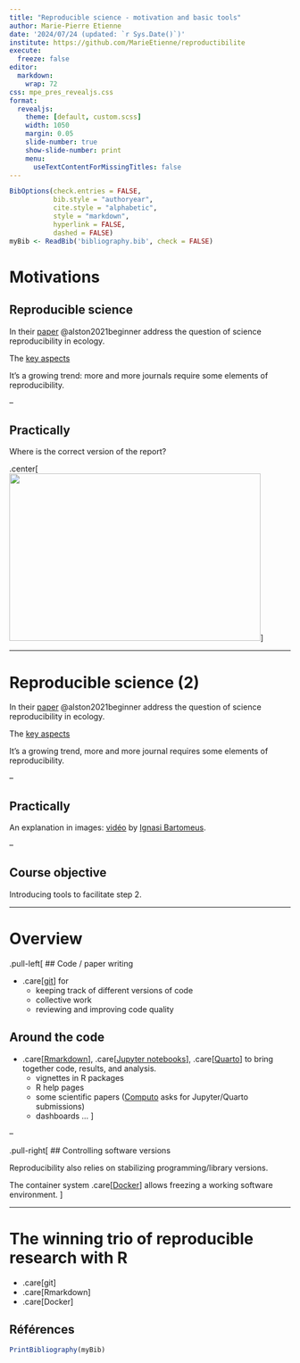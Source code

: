 ```yaml
---
title: "Reproducible science - motivation and basic tools"
author: Marie-Pierre Etienne
date: '2024/07/24 (updated: `r Sys.Date()`)'
institute: https://github.com/MarieEtienne/reproductibilite
execute: 
  freeze: false
editor: 
  markdown: 
    wrap: 72
css: mpe_pres_revealjs.css
format:
  revealjs: 
    theme: [default, custom.scss]
    width: 1050
    margin: 0.05
    slide-number: true
    show-slide-number: print
    menu:
      useTextContentForMissingTitles: false
---
```




```r
BibOptions(check.entries = FALSE,
           bib.style = "authoryear",
           cite.style = "alphabetic",
           style = "markdown",
           hyperlink = FALSE,
           dashed = FALSE)
myBib <- ReadBib('bibliography.bib', check = FALSE)
```



# Motivations {#motiv}

## Reproducible science

In their [paper](../resources/bes2.1801.pdf) @alston2021beginner address the question of science reproducibility in ecology.  

The [key aspects](../resources/bes2.1801_crop.pdf)  

It’s a growing trend: more and more journals require some elements of reproducibility.

--

## Practically

Where is the correct version of the report?

.center[
![](../resources/figs/rapports.png){width=450 height=300}
]

---

# Reproducible science (2) {template=motiv}

In their [paper](../resources/bes2.1801.pdf) @alston2021beginner address the question of science reproducibility in ecology.  

The [key aspects](../resources/bes2.1801_crop.pdf)  

It’s a growing trend, more and more journal requires some elements of reproducibility.

--

## Practically

An explanation in images: [vidéo](https://youtu.be/s3JldKoA0zw) by [Ignasi Bartomeus](https://bartomeuslab.com/).

--

## Course objective

Introducing tools to facilitate step 2.

---

# Overview 

.pull-left[
## Code / paper writing

- .care[[git](https://git-scm.com/)] for
  - keeping track of different versions of code  
  - collective work  
  - reviewing and improving code quality  

## Around the code

- .care[[Rmarkdown](https://rmarkdown.rstudio.com/)], .care[[Jupyter notebooks](https://jupyter.org/)], .care[[Quarto](https://quarto.org/)] to bring together code, results, and analysis.  
  - vignettes in R packages  
  - R help pages  
  - some scientific papers ([Computo](https://computo.sfds.asso.fr/) asks for Jupyter/Quarto submissions)  
  - dashboards …
]

--

.pull-right[
## Controlling software versions

Reproducibility also relies on stabilizing programming/library versions.  

The container system .care[[Docker](https://www.docker.com/)] allows freezing a working software environment.
]

---

# The winning trio of reproducible research with R

- .care[git]  
- .care[Rmarkdown]  
- .care[Docker]  

<!-- --- -->

<!-- # Introduction to git {#gitintro} -->

<!-- ## What is it? -->

<!-- - Developed by Linus Torvalds: *“I'm an egotistical bastard, and I name all my projects after myself. First Linux, now [git](https://www.wordreference.com/enfr/git).”* -->

<!-- -- -->

<!-- - Git is a version control system (the most widely used today).   -->
<!-- - It allows tracking all changes made to code since its creation.   -->
<!-- - Git is incredibly efficient.   -->


<!-- --- -->
<!-- template: gitintro -->

<!-- ## Graphical representation of code development -->

<!-- <img src="../resources/figs/git1.svg" width="900" height = "300" alt = "simple branche"></img> -->


<!-- Cf example git_example git example -->

<!-- ```{r git_illustration, eval = FALSE} -->
<!-- git log -->
<!-- ``` -->



<!-- --- -->
<!-- # Configuration -->

<!-- The purpose of Git is to keep tracks of different versions of a project and their authors. -->

<!-- To do so, you need to be authenticated. Before using, specify your name  -->

<!-- ## The first use after installation -->

<!-- ```{r git_config, eval = FALSE} -->
<!-- git config --global user.email "your email" -->
<!-- git config --global user.name "your name"` -->
<!-- git config -l # check -->
<!-- ``` -->

<!-- --- -->


<!-- # Starting from the existing: cloning a remote repository -->

<!-- * Clone the repository that will serve as our example `git@github.com:MarieEtienne/MODE_reproductible_example2023.git`  -->

<!-- in a Git console, type the following command: -->


<!-- ```{r git_clone, eval = FALSE} -->
<!-- cd # to navigate to your main directory -->
<!-- ls   # command to list the contents of a directory -->
<!-- git clone  repositoryname # command to actually clone the remote repository -->
<!-- ls # we're checking what's now in the repository -->
<!-- ``` -->

<!-- -- -->

<!-- *  Type the command git log. -->

<!-- *  Or for a more visual representation, gitk. -->

<!-- --- -->
<!-- name: contribute -->

<!-- # Your first commit -->

<!-- * Open the file `penguins.Rmd` and add your name and the list of authors, then save your file. -->

<!-- -- -->
<!-- * Type the command git log in the console. -->

<!-- -- -->

<!-- * Enter the following commands: -->


<!-- ```{r status_diff, eval = FALSE} -->
<!-- git status # project status -->
<!-- git diff -->
<!-- ``` -->

<!-- -- -->

<!-- *Type the command `git add penguins.Rmd`, then repeat the previous commands. -->

<!-- * Type the command `git commit -m "Added an author"`, and once again check the project status. -->

<!-- -- -->

<!-- * Draw the commit tree. -->

<!-- -- -->

<!-- <img src="../resources/figs/git2.svg" width="800" height = "250" alt = "simple branche"></img> -->



<!-- --- -->
<!-- template: contirbute -->

<!-- ## Process overview -->

<!-- <img src="../resources/figs/Vision_globale_git_step1.png" width="800" height = "300" alt = "bilan1"></img> -->

<!-- -- -->

<!-- ### The snapshot analogy -->

<!-- - In the working directory, let's try different poses (the version of the project in the working directory)  -->

<!-- - When satisfied by the pose of one guy, ask him stop moving (Staging area) -->

<!-- - When satisfied with the whole scene, take the photo (Commit in the local repo) -->


<!-- --- -->
<!-- template: contribute -->

<!-- ## Share your progress with your co workers -->

<!-- The current version of the project is indeed recorded in the version control system, but you are the only ones who know it. -->

<!-- You may want to sharethese changes to the remote repository from which we started. -->

<!-- * To view the differences with the remote repository, use `git diff origin/master`. -->

<!-- * To send our changes, , use `git push`. -->

<!-- * Is the content of the local repository now pushed to the server?  -->

<!-- * Are the local repository and the remote copy identical? -->

<!-- -- -->

<!-- `git diff master origin/master` -->

<!-- -- -->

<!-- * Modify the `penguins.Rmd` file. What will the `git diff master origin/master` command show, and why? -->

<!-- * What will the `git diff origin/master` command show? -->


<!-- --- -->
<!-- template: contribute -->

<!-- ## The graphical tree summary -->

<!-- .pull-left[ -->
<!-- * Before the push  -->

<!-- <img src="../resources/figs/git3.svg" width="600" height = "200" alt = "bilan1"></img> -->
<!-- ] -->
<!-- -- -->
<!-- .pull-right[ -->
<!-- * After the push  -->

<!-- <img src="../resources/figs/git3_bis.svg" width="600" height = "200x" alt = "bilan1"></img> -->

<!-- ] -->

<!-- --- -->
<!-- template: contribute -->

<!-- .pull-left[ -->
<!-- ## The graphical tree summary -->

<!-- <img src="../resources/figs/Vision_globale_git_step2.png" width="800" height = "300" alt = "bilan1"></img> -->
<!-- ] -->
<!-- -- -->

<!-- .pull-right[ -->
<!-- ### The snapshot analogy -->


<!-- - In the working directory, let's try different poses (the version of the project in the working directory)  -->

<!-- - When satisfied by the pose of one guy, ask him stop moving (Staging area) -->

<!-- - When satisfied with the whole scene, take the photo (Commit in the local repo) -->

<!-- - Push the photo on Insta to share it (remote repo -- push) -->

<!-- ] -->
<!-- --- -->
<!-- template: contribute -->

<!-- ## Share your progress with your co workers -->

<!-- The remote repo might have changed while we were working on our local version. -->

<!-- Before bein allowed to push your modification, you have to accounts for the change made by others -->

<!-- ```{r git_pull, eval = FALSE } -->
<!-- git pull  -->
<!-- ``` -->

<!-- -- -->

<!-- If no one has modified the same portion of the file as you, Git will smoothly incorporate the changes made by others into your code. -->


<!-- --- -->
<!-- template: contribute -->

<!-- ## Working together: graphical tree for a merge -->

<!-- Before merging -->

<!-- <img src="../resources/figs/git4.svg" width="680" height = "500" alt = "bilan1"></img> -->


<!-- --- -->
<!-- template: contribute -->

<!-- ## Working together: graphical tree for a merge -->

<!-- After merging -->

<!-- <img src="../resources/figs/git5.svg" width="680" height = "500" alt = "bilan1"></img> -->


<!-- --- -->
<!-- template: contribute -->

<!-- ## Working together: graphical tree for a merge -->

<!-- After the push  -->

<!-- <img src="../resources/figs/git6.svg" width="680" height = "500" alt = "bilan1"></img> -->

<!-- --- -->
<!-- template: contribute -->

<!-- ## Working together: handling conflicts -->


<!-- If the same portion of the file has been modified on the server, Git panics; this is the -->

<!-- -- -->

<!-- .care[CONFLICT] -->


<!-- ```{r git_conflit, eval = FALSE} -->
<!-- CONFLICT (content): Merge conflict in penguins.Rmd -->
<!-- Automatic merge failed; fix conflicts and then commit the result. -->
<!-- ``` -->

<!-- -- -->

<!-- You must resolve the conflict -->

<!-- ```{r git_conflit_resolve, eval = FALSE} -->

<!-- <<<<<<< HEAD -->
<!-- L'objectif de cette classe est de proposer des représentations graphiques de ces données en collaborant à l'aide de l'outil git. Il faut bien une raison d'utiliser git. -->
<!-- ======= -->
<!-- L'objectif de cette classe est de proposer des représentations graphiques de ces données en collaborant à l'aide de l'outil git. C'est un prétexte pour utiliser git. -->
<!-- >>>>>>> conflit -->
<!-- ``` -->

<!-- * We edit the file to choose the correct version, then `git add, commit, push` -->


<!-- ** Please  take some time to produce conflicts and solve it ** -->


<!-- --- -->
<!-- template: contribute -->

<!-- ## Working together: Graphical tree overview -->

<!-- <img src="../resources/figs/Vision_globale_git_step3.png" width="800" height = "300" alt = "bilan1"></img> -->




<!-- --- -->
<!-- template: contribute -->

<!-- ## Working together: less share, less pain  -->

<!-- To limit conflicts, conduct tests without interfering with others, there is the concept of *branching*. -->

<!-- You work independantly for a while and merge from time to time. -->
<!-- -- -->

<!-- <img src="../resources/figs/git7.svg" width="800" height = "600" alt = "bilan1"></img> -->


<!-- --- -->
<!-- template: contribute -->

<!-- ## Working together: branches  practically speaking -->


<!-- * Create your branch -->

<!-- ```{r git_branch, eval = FALSE } -->
<!-- git branch -a -->
<!-- git branch test -->
<!-- git branch -a -->
<!-- ``` -->

<!-- * To jump on a branch -->

<!-- ```{r git_switch, eval = FALSE } -->
<!-- git switch test -->
<!-- git branch -a -->
<!-- ``` -->

<!-- Let's make whatever changes you like and then commit. -->
<!-- when you return to the master branch, you will find your project just as you left it before branching. -->

<!-- ** Take a moment to try** -->

<!-- --- -->
<!-- template: contribute -->

<!-- ## Working together: branches  practically speaking -->

<!-- * Let's create your own branch  and jump on it  `git branch` (`git branch -a` to have the remotes branches also). -->

<!-- The stared branch is the one we currently sit on. -->

<!-- * Please remove `penguins.Rmd ` then register this change -->

<!-- ```{r illustration_branche, eval = FALSE}  -->
<!-- rm penguins.Rmd # to remove the file -->
<!-- git status -->
<!-- git add penguins.Rmd # add the changes aka it's deletion -- ok it's weird -->
<!-- git commit -m "Removing penguins.Rmd" -->
<!-- ls #list the content of the working directory -->
<!-- ``` -->

<!-- * Jump back on the master branch `git switch master` and list the contents of your working directory.  -->

<!-- -- -->

<!-- You may want to suppress an old unuseful branch with  -->

<!-- ```{r delete_branche, eval = FALSE}  -->
<!-- git branch  -d test  -->
<!-- ``` -->

<!-- -- -->

<!-- As the changes stored in this branch have not been pushed on the remote repo, you will lose every changes if you delete the branch, -->

<!-- The vigilant Git system is worried about us. Are we not on the verge of losing important work? -->

<!-- We reassure it by letting it know that we know exactly what we are doing by using the  `-D` option -->

<!-- ```{r delete_branche_force, eval = FALSE}  -->
<!-- git branch  -D test  -->
<!-- ``` -->

<!-- --- -->
<!-- template: contribute -->


<!-- ## Working together: incorporate the changes made in another branch -- merge -->

<!-- * Create a branch dev and switch to this branch. -->

<!-- * Add a nice chart to penguins.Rmd and then incorporate your changes into the project on the dev branch. -->

<!-- * Push your work to the remote repository (look at Git's instructions on git push options) (optional for now but generally useful). -->

<!-- * Switch to the master branch and type the command git merge dev. You have integrated the changes made in dev into the master branch. -->

<!-- * Draw the commit tree in this case. -->

<!-- --- -->
<!-- name: navigate -->

<!-- # Navigate from one version to another -->

<!-- --- -->
<!-- template: navigate -->

<!-- ## Go back to a previous version -- checkout -->

<!-- To go back to a previous specific version, use the `checkout`  command -->

<!-- Open the files `penguins.Rmd` and execute -->

<!-- ```{r git_checkout, eval = FALSE} -->
<!-- git log --oneline -->
<!-- git checkout A_specific_hash_version_number -->
<!-- ``` -->

<!-- The current working version of  `penguins.Rmd` is in the state of commit `A_specific_hash_version_number` -->

<!-- Go back to the lates version on master by  -->

<!-- -- -->

<!-- ```{r git_checkout_2, eval = FALSE} -->
<!-- git checkout master -->
<!-- ``` -->

<!-- Everything is back to normal! -->


<!-- ** That's the Git Magic" -->


<!-- --- -->
<!-- template: navigate -->

<!-- ## To suppress a local commit (not present on the remote repo) -->

<!-- * Remove the file `penguins.Rmd`, and commit this change -->

<!-- ```{r git_checkout_suppress, eval = FALSE} -->
<!-- git log --oneline -->
<!-- git reset --hard The_previous_commit_number -->
<!-- git log --oneline -->
<!-- ``` -->

<!-- -- -->

<!-- Be very very very careful, it is a destructive process. All information regarding your previous commit is lost. -->

<!-- It's a very dangerous way of living with Git, an unfortunate removal of a commit present on the remote server can break the commit trees for all your coworkers and you won't have friends anymore.  -->


<!-- --- -->
<!-- template: navigate -->

<!-- ## How to suppress a commit shared on the remote repo -->


<!-- * Remove the file  `penguins.Rmd` and commit this modification. -->

<!-- You can "suppress" this commit by applying the opposit! That's what you do by  -->

<!-- ```{r git_checkout_suppress_2, eval = FALSE} -->
<!-- git log --oneline -->
<!-- git revert commit_number_to_revert -->
<!-- git log --oneline -->
<!-- ``` -->

<!-- --- -->
<!-- template: gitintro -->

<!-- ## Practice -->

<!-- within your team, divide and conquer to produce -->

<!-- * a short text to present the Palmer Penguins dataset, -->
<!-- * insigthful plots of the Palmer penguins dataset, -->
<!-- * a statistical analysis to deceide wheter or not the average body mass in the same whatever species you consider, -->

<!-- Good Practice : -->

<!-- Every one works on its own develoment branch and shae with others when he's ready -->


<!-- --- -->
<!-- # If we have time  -->

<!-- `git rebase` -->

<!-- `git cherry pick` -->



<!-- --- -->

<!-- # Last few words -->

<!-- * Git is a standard control version system in industry AND research for version control (wheter you use it with Github or not), -->

<!-- * Being proficient with Git requires to use it as much as possible: The more problems you have, the more you learn -->

<!-- * Go back to the documentation as much as needed -->

<!-- * By no means, Git is an alternative to a proper documented code (in R you might want to use package like `formatR`, `styleR` and document it with `roxygen`) -->





<!-- --- -->

<!-- # Some help other than Claude.ai and ChatGPT -->

<!-- ## Resources -->

<!-- * [The Git Book](https://git-scm.com/book/en/v2) -->
<!-- * [Atlassian tutorial](https://www.atlassian.com/git/tutorials/what-is-version-control) -->

<!-- ## Cheat sheet -->

<!-- [Git Cheat sheet](https://education.github.com/git-cheat-sheet-education.pdf) -->


<!-- ## Tobe used as a Sandbox -->

<!-- [Learning Git Demo](https://learngitbranching.js.org/?locale=fr_FR&NODEMO=) -->


## Références

```r
PrintBibliography(myBib)
```

